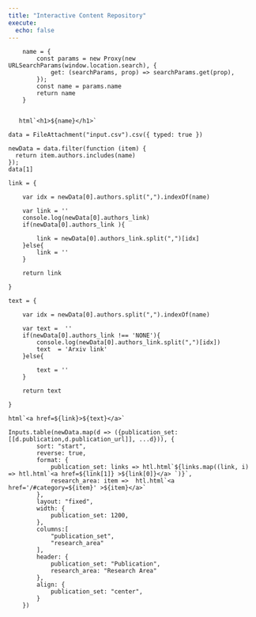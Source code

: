 ```yaml
---
title: "Interactive Content Repository"
execute:
  echo: false
---
```




```ojs
    name = {
        const params = new Proxy(new URLSearchParams(window.location.search), {
            get: (searchParams, prop) => searchParams.get(prop),
        });
        const name = params.name 
        return name 
    }
    
```

```ojs
   html`<h1>${name}</h1>`
```

```ojs

data = FileAttachment("input.csv").csv({ typed: true })

newData = data.filter(function (item) {
  return item.authors.includes(name)
});
data[1]
```

```ojs

link = {
    
    var idx = newData[0].authors.split(",").indexOf(name) 
    
    var link = ''
    console.log(newData[0].authors_link)
    if(newData[0].authors_link ){

        link = newData[0].authors_link.split(",")[idx]
    }else{
        link = ''
    }

    return link

}

text = {
    
    var idx = newData[0].authors.split(",").indexOf(name) 
    
    var text =  ''
    if(newData[0].authors_link !== 'NONE'){
        console.log(newData[0].authors_link.split(",")[idx])
        text  = 'Arxiv link'
    }else{
        
        text = ''
    }

    return text

}

html`<a href=${link}>${text}</a>`

```



```ojs

Inputs.table(newData.map(d => ({publication_set: [[d.publication,d.publication_url]], ...d})), {
        sort: "start",
        reverse: true, 
        format: {
            publication_set: links => htl.html`${links.map((link, i) => htl.html`<a href=${link[1]} >${link[0]}</a> `)}`,
            research_area: item =>  htl.html`<a href='/#category=${item}' >${item}</a>`
        },  
        layout: "fixed",      
        width: {
            publication_set: 1200,
        },
        columns:[
            "publication_set",
            "research_area"
        ],  
        header: {
            publication_set: "Publication",
            research_area: "Research Area"
        },
        align: {
            publication_set: "center",        
        }
    })
```
